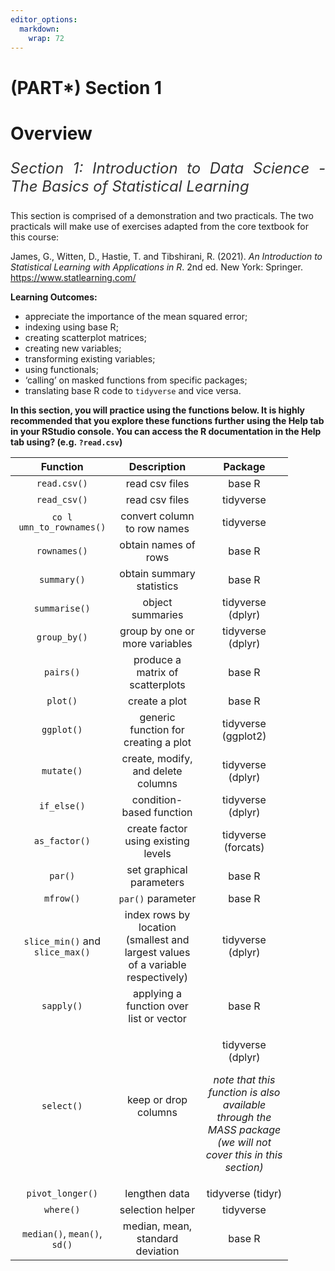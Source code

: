 ```yaml
---
editor_options:
  markdown:
    wrap: 72
---
```


# (PART\*) Section 1 {.unnumbered}

# Overview {.unnumbered}

::: {style="color: #333; font-size: 24px; font-style: italic; text-align: justify;"}
Section 1: Introduction to Data Science - The Basics of Statistical
Learning
:::

This section is comprised of a demonstration and two practicals. The two practicals will make use of exercises  adapted from the core textbook for this course:

James, G., Witten, D., Hastie, T. and Tibshirani, R. (2021). *An
Introduction to Statistical Learning with Applications in R*. 2nd ed.
New York: Springer. <https://www.statlearning.com/>

::: ilos
**Learning Outcomes:**

-   appreciate the importance of the mean squared error;   
-   indexing using base R;
-   creating scatterplot matrices;
-   creating new variables;
-   transforming existing variables;
-   using functionals;
-   'calling' on masked functions from specific packages;
-   translating base R code to `tidyverse` and vice versa.
:::

**In this section, you will practice using the functions below. It is highly recommended that you explore these functions further using the Help tab in your RStudio console. You can access the R documentation in the Help tab using? (e.g. `?read.csv`)**

+--------------------+--------------------+--------------------+
| Function           | Description        | Package            |
+:==================:+:==================:+:==================:+
| `read.csv()`       | read csv files     | base R             |
+--------------------+--------------------+--------------------+
| `read_csv()`       | read csv files     | tidyverse          |
+--------------------+--------------------+--------------------+
| `co l              | convert column to  | tidyverse          |
| umn_to_rownames()` | row names          |                    |
+--------------------+--------------------+--------------------+
| `rownames()`       | obtain names of    | base R             |
|                    | rows               |                    |
+--------------------+--------------------+--------------------+
| `summary()`        | obtain summary     | base R             |
|                    | statistics         |                    |
+--------------------+--------------------+--------------------+
| `summarise()`      | object summaries   | tidyverse (dplyr)  |
+--------------------+--------------------+--------------------+
| `group_by()`       | group by one or    | tidyverse (dplyr)  |
|                    | more variables     |                    |
+--------------------+--------------------+--------------------+
| `pairs()`          | produce a matrix   | base R             |
|                    | of scatterplots    |                    |
+--------------------+--------------------+--------------------+
| `plot()`           | create a plot      | base R             |
+--------------------+--------------------+--------------------+
| `ggplot()`         | generic function   | tidyverse          |
|                    | for creating a     | (ggplot2)          |
|                    | plot               |                    |
+--------------------+--------------------+--------------------+
| `mutate()`         | create, modify,    | tidyverse (dplyr)  |
|                    | and delete columns |                    |
+--------------------+--------------------+--------------------+
| `if_else()`        | condition-based    | tidyverse (dplyr)  |
|                    | function           |                    |
+--------------------+--------------------+--------------------+
| `as_factor()`      | create factor      | tidyverse          |
|                    | using existing     | (forcats)          |
|                    | levels             |                    |
+--------------------+--------------------+--------------------+
| `par()`            | set graphical      | base R             |
|                    | parameters         |                    |
+--------------------+--------------------+--------------------+
| `mfrow()`          | `par()` parameter  | base R             |
+--------------------+--------------------+--------------------+
| `slice_min()` and  | index rows by      | tidyverse (dplyr)  |
| `slice_max()`      | location (smallest |                    |
|                    | and largest values |                    |
|                    | of a variable      |                    |
|                    | respectively)      |                    |
+--------------------+--------------------+--------------------+
| `sapply()`         | applying a         | base R             |
|                    | function over list |                    |
|                    | or vector          |                    |
+--------------------+--------------------+--------------------+
| `select()`         | keep or drop       | tidyverse (dplyr)  |
|                    | columns            |                    |
|                    |                    | *note that this    |
|                    |                    | function is also   |
|                    |                    | available through  |
|                    |                    | the MASS package   |
|                    |                    | (we will not cover |
|                    |                    | this in this       |
|                    |                    | section)*          |
+--------------------+--------------------+--------------------+
| `pivot_longer()`   | lengthen data      | tidyverse (tidyr)  |
+--------------------+--------------------+--------------------+
| `where()`          | selection helper   | tidyverse          |
+--------------------+--------------------+--------------------+
| `median()`,        | median, mean,      | base R             |
| `mean()`, `sd()`   | standard deviation |                    |
+--------------------+--------------------+--------------------+
